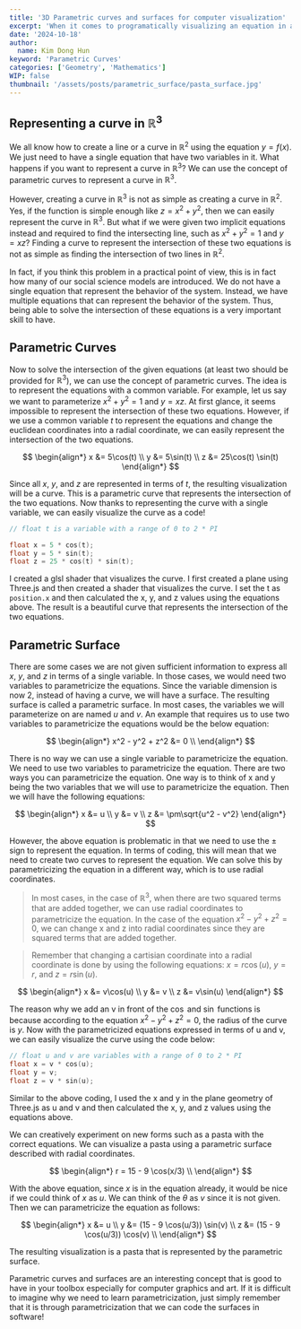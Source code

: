 ```yaml
---
title: '3D Parametric curves and surfaces for computer visualization'
excerpt: 'When it comes to programatically visualizing an equation in a 3D space, the ability to decompose the equation into parametric equations is key. Based on how we parametricize the equation, we can have a curve or either a surface. The resulting curves or surfaces are called parametric curves or surfaces.'
date: '2024-10-18'
author:
  name: Kim Dong Hun
keyword: 'Parametric Curves'
categories: ['Geometry', 'Mathematics']
WIP: false
thumbnail: '/assets/posts/parametric_surface/pasta_surface.jpg'
---
```


## Representing a curve in $\mathbb{R}^3$

We all know how to create a line or a curve in $\mathbb{R}^2$ using the equation $y = f(x)$. We just need to have a single equation that have two variables in it. What happens if you want to represent a curve in $\mathbb{R}^3$? We can use the concept of parametric curves to represent a curve in $\mathbb{R}^3$.

However, creating a curve in $\mathbb{R}^3$ is not as simple as creating a curve in $\mathbb{R}^2$. Yes, if the function is simple enough like $z = x^2 + y^2$, then we can easily represent the curve in $\mathbb{R}^3$. But what if we were given two implicit equations instead and required to find the intersecting line, such as $x^2 + y^2 = 1$ and $y=xz$? Finding a curve to represent the intersection of these two equations is not as simple as finding the intersection of two lines in $\mathbb{R}^2$.

In fact, if you think this problem in a practical point of view, this is in fact how many of our social science models are introduced. We do not have a single equation that represent the behavior of the system. Instead, we have multiple equations that can represent the behavior of the system. Thus, being able to solve the intersection of these equations is a very important skill to have.

## Parametric Curves

Now to solve the intersection of the given equations (at least two should be provided for $\mathbb{R}^3$), we can use the concept of parametric curves. The idea is to represent the equations with a common variable. For example, let us say we want to parameterize $x^2 + y^2 = 1$ and $y=xz$. At first glance, it seems impossible to represent the intersection of these two equations. However, if we use a common variable $t$ to represent the equations and change the euclidean coordinates into a radial coordinate, we can easily represent the intersection of the two equations.

$$
\begin{align*}
x &= 5\cos(t) \\
y &= 5\sin(t) \\
z &= 25\cos(t) \sin(t)
\end{align*}
$$ 

Since all $x$, $y$, and $z$ are represented in terms of $t$, the resulting visualization will be a curve. This is a parametric curve that represents the intersection of the two equations. Now thanks to representing the curve with a single variable, we can easily visualize the curve as a code!

```c++
// float t is a variable with a range of 0 to 2 * PI

float x = 5 * cos(t);
float y = 5 * sin(t);
float z = 25 * cos(t) * sin(t);
```

I created a glsl shader that visualizes the curve. I first created a plane using Three.js and then created a shader that visualizes the curve. I set the t as `position.x` and then calculated the x, y, and z values using the equations above. The result is a beautiful curve that represents the intersection of the two equations.

<ParametricSurface1 />

## Parametric Surface

There are some cases we are not given sufficient information to express all $x$, $y$, and $z$ in terms of a single variable. In those cases, we would need two variables to parametricize the equations. Since the variable dimension is now 2, instead of having a curve, we will have a surface. The resulting surface is called a parametric surface. In most cases, the variables we will parameterize on are named $u$ and $v$. An example that requires us to use two variables to parametricize the equations would be the below equation:

$$
\begin{align*}
x^2 - y^2 + z^2 &= 0 \\
\end{align*}
$$

There is no way we can use a single variable to parametricize the equation. We need to use two variables to parametricize the equation. There are two ways you can parametricize the equation. One way is to think of x and y being the two variables that we will use to parametricize the equation. Then we will have the following equations:

$$
\begin{align*}
x &= u \\
y &= v \\
z &= \pm\sqrt{u^2 - v^2}
\end{align*}
$$

However, the above equation is problematic in that we need to use the $\pm$ sign to represent the equation. In terms of coding, this will mean that we need to create two curves to represent the equation. We can solve this by parametricizing the equation in a different way, which is to use radial coordinates.

> In most cases, in the case of $\mathbb{R}^3$, when there are two squared terms that are added together, we can use radial coordinates to parametricize the equation. In the case of the equation $x^2 - y^2 + z^2 = 0$, we can change x and z into radial coordinates since they are squared terms that are added together.

> Remember that changing a cartisian coordinate into a radial coordinate is done by using the following equations: $x = r\cos(u)$, $y = r$, and $z = r\sin(u)$.

$$
\begin{align*}
x &= v\cos(u) \\
y &= v \\
z &= v\sin(u)
\end{align*}
$$

The reason why we add an v in front of the $\cos$ and $\sin$ functions is because according to the equation $x^2 - y^2 + z^2 = 0$, the radius of the curve is $y$. Now with the parametricized equations expressed in terms of u and v, we can easily visualize the curve using the code below:

```c++
// float u and v are variables with a range of 0 to 2 * PI
float x = v * cos(u);
float y = v;
float z = v * sin(u);
```

<ParametricSurface2 />

Similar to the above coding, I used the x and y in the plane geometry of Three.js as u and v and then calculated the x, y, and z values using the equations above.

We can creatively experiment on new forms such as a pasta with the correct equations. We can visualize a pasta using a parametric surface described with radial coordinates. 

$$
\begin{align*}
r = 15 - 9 \cos(x/3) \\
\end{align*}
$$

With the above equation, since $x$ is in the equation already, it would be nice if we could think of $x$ as $u$. We can think of the $\theta$ as $v$ since it is not given. Then we can parametricize the equation as follows:

$$
\begin{align*}
x &= u \\
y &= (15 - 9 \cos(u/3)) \sin(v) \\
z &= (15 - 9 \cos(u/3)) \cos(v) \\
\end{align*}
$$

The resulting visualization is a pasta that is represented by the parametric surface.

<ParametricSurface3 />



Parametric curves and surfaces are an interesting concept that is good to have in your toolbox especially for computer graphics and art. If it is difficult to imagine why we need to learn parametricization, just simply remember that it is through parametricization that we can code the surfaces in software!
